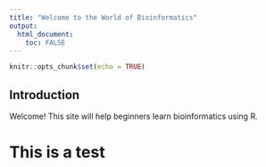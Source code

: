 ```yaml
---
title: "Welcome to the World of Bioinformatics"
output: 
  html_document:
    toc: FALSE
---
```


```r
knitr::opts_chunk$set(echo = TRUE)
```

## Introduction

Welcome! This site will help beginners learn bioinformatics using R.

# This is a test
